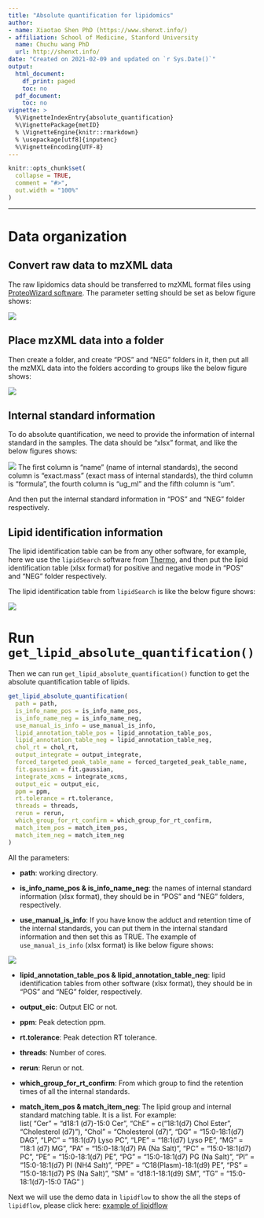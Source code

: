```yaml
---
title: "Absolute quantification for lipidomics"
author:
- name: Xiaotao Shen PhD (https://www.shenxt.info/)
- affiliation: School of Medicine, Stanford University
  name: Chuchu wang PhD
  url: http://shenxt.info/
date: "Created on 2021-02-09 and updated on `r Sys.Date()`"
output:
  html_document:
    df_print: paged
    toc: no
  pdf_document:
    toc: no
vignette: >
  %\VignetteIndexEntry{absolute_quantification}
  %\VignettePackage{metID}
  % \VignetteEngine{knitr::rmarkdown}
  % \usepackage[utf8]{inputenc}
  %\VignetteEncoding{UTF-8}
---
```


```r
knitr::opts_chunk$set(
  collapse = TRUE,
  comment = "#>",
  out.width = "100%"
)
```

***

# **Data organization**

## **Convert raw data to mzXML data**

The raw lipidomics data should be transferred to mzXML format files using [ProteoWizard software](http://proteowizard.sourceforge.net/). The parameter setting should be set as below figure shows:

![](../man/figures/msconventor.png)

## **Place mzXML data into a folder**

Then create a folder, and create "POS" and "NEG" folders in it, then put all the mzMXL data into the folders according to groups like the below figure shows:

![](../man/figures/2021_02_09_10.14.13_PM.png)

## **Internal standard information**

To do absolute quantification, we need to provide the information of internal standard in the samples. The data should be "xlsx" format, and like the below figures shows:

![](../man/figures/2021_02_09_10.19.33_PM.png)
The first column is "name" (name of internal standards), the second column is "exact.mass" (exact mass of internal standards), the third column is "formula", the fourth column is "ug_ml" and the fifth column is "um". 


And then put the internal standard information in "POS" and "NEG" folder respectively.

## **Lipid identification information**

The lipid identification table can be from any other software, for example, here we use the `lipidSearch` software from [Thermo](https://www.thermofisher.com/order/catalog/product/IQLAAEGABSFAPCMBFK?us&en#/IQLAAEGABSFAPCMBFK?us&en), and then put the lipid identification table (xlsx format) for positive and negative mode in "POS" and "NEG" folder respectively. 

The lipid identification table from `lipidSearch` is like the below figure shows:

![](../man/figures/2021_02_09_10.24.17_PM.png)

# **Run `get_lipid_absolute_quantification()`**

Then we can run `get_lipid_absolute_quantification()` function to get the absolute quantification table of lipids.

```r
get_lipid_absolute_quantification(
  path = path,
  is_info_name_pos = is_info_name_pos,
  is_info_name_neg = is_info_name_neg,
  use_manual_is_info = use_manual_is_info,
  lipid_annotation_table_pos = lipid_annotation_table_pos,
  lipid_annotation_table_neg = lipid_annotation_table_neg,
  chol_rt = chol_rt,
  output_integrate = output_integrate,
  forced_targeted_peak_table_name = forced_targeted_peak_table_name,
  fit.gaussian = fit.gaussian,
  integrate_xcms = integrate_xcms,
  output_eic = output_eic,
  ppm = ppm,
  rt.tolerance = rt.tolerance,
  threads = threads,
  rerun = rerun,
  which_group_for_rt_confirm = which_group_for_rt_confirm,
  match_item_pos = match_item_pos,
  match_item_neg = match_item_neg
)
```

All the parameters:

* **path**: working directory.

* **is_info_name_pos & is_info_name_neg**: the names of internal standard information (xlsx format), they should be in "POS" and "NEG" folders, respectively.

* **use_manual_is_info**: If you have know the adduct and retention time of the internal standards, you can put them in the internal standard information and then set this as TRUE. The example of `use_manual_is_info` (xlsx format) is like below figure shows:

![](../man/figures/2021_02_09_10.34.21_PM.png)

* **lipid_annotation_table_pos & lipid_annotation_table_neg**: lipid identification tables from other software (xlsx format), they should be in "POS" and "NEG" folder, respectively.

* **output_eic**: Output EIC or not.

* **ppm**: Peak detection ppm.

* **rt.tolerance**: Peak detection RT tolerance.

* **threads**: Number of cores.

* **rerun**: Rerun or not.

* **which_group_for_rt_confirm**: From which group to find the retention times of all the internal standards.

* **match_item_pos & match_item_neg**: The lipid group and internal standard matching table. It is a list. For example:   
list(
    "Cer" = "d18:1 (d7)-15:0 Cer",
    "ChE" = c("18:1(d7) Chol Ester", "Cholesterol (d7)"),
    "Chol" = "Cholesterol (d7)",
    "DG" = "15:0-18:1(d7) DAG",
    "LPC" = "18:1(d7) Lyso PC",
    "LPE" = "18:1(d7) Lyso PE",
    "MG" = "18:1 (d7) MG",
    "PA" = "15:0-18:1(d7) PA (Na Salt)",
    "PC" = "15:0-18:1(d7) PC",
    "PE" = "15:0-18:1(d7) PE",
    "PG" = "15:0-18:1(d7) PG (Na Salt)",
    "PI" = "15:0-18:1(d7) PI (NH4 Salt)",
    "PPE" = "C18(Plasm)-18:1(d9) PE",
    "PS" = "15:0-18:1(d7) PS (Na Salt)",
    "SM" = "d18:1-18:1(d9) SM",
    "TG" = "15:0-18:1(d7)-15:0 TAG"
  )

Next we will use the demo data in `lipidflow` to show the all the steps of `lipidflow`, please click here: [example of lipidflow](https://jaspershen.github.io/lipidflow/articles/example_lipid_absolute_quantification.html)
